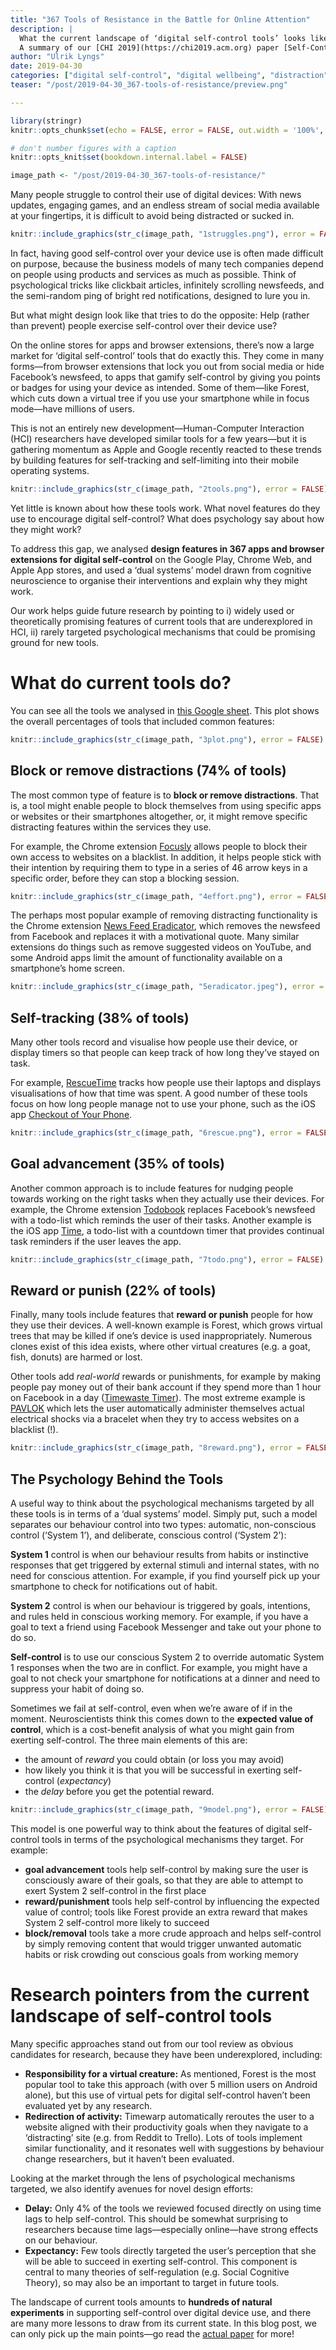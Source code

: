 ```yaml
---
title: "367 Tools of Resistance in the Battle for Online Attention"
description: |
  What the current landscape of ‘digital self-control tools’ looks like, and the psychology behind it\: 
  A summary of our [CHI 2019](https://chi2019.acm.org) paper [Self-Control in Cyberspace: Applying Dual Systems Theory to a Review of Digital Self-Control Tools](https://ulriklyngs.com/publications).
author: "Ulrik Lyngs"
date: 2019-04-30
categories: ["digital self-control", "digital wellbeing", "distraction", "attention"]
teaser: "/post/2019-04-30_367-tools-of-resistance/preview.png"

---
```


```r
library(stringr)
knitr::opts_chunk$set(echo = FALSE, error = FALSE, out.width = '100%', fig.align = 'center')

# don't number figures with a caption
knitr::opts_knit$set(bookdown.internal.label = FALSE)

image_path <- "/post/2019-04-30_367-tools-of-resistance/"

```

Many people struggle to control their use of digital devices: With news updates, engaging games, and an endless stream of social media available at your fingertips, it is difficult to avoid being distracted or sucked in.

```r
knitr::include_graphics(str_c(image_path, "1struggles.png"), error = FALSE)
```


In fact, having good self-control over your device use is often made difficult on purpose, because the business models of many tech companies depend on people using products and services as much as possible. Think of psychological tricks like clickbait articles, infinitely scrolling newsfeeds, and the semi-random ping of bright red notifications, designed to lure you in.

But what might design look like that tries to do the opposite: Help (rather than prevent) people exercise self-control over their device use?

On the online stores for apps and browser extensions, there’s now a large market for ‘digital self-control’ tools that do exactly this. They come in many forms---from browser extensions that lock you out from social media or hide Facebook’s newsfeed, to apps that gamify self-control by giving you points or badges for using your device as intended. Some of them---like Forest, which cuts down a virtual tree if you use your smartphone while in focus mode---have millions of users.

This is not an entirely new development---Human-Computer Interaction (HCI) researchers have developed similar tools for a few years---but it is gathering momentum as Apple and Google recently reacted to these trends by building features for self-tracking and self-limiting into their mobile operating systems.

```r
knitr::include_graphics(str_c(image_path, "2tools.png"), error = FALSE)
```

Yet little is known about how these tools work. What novel features do they use to encourage digital self-control? What does psychology say about how they might work?

To address this gap, we analysed **design features in 367 apps and browser extensions for digital self-control** on the Google Play, Chrome Web, and Apple App stores, and used a ‘dual systems’ model drawn from cognitive neuroscience to organise their interventions and explain why they might work.

Our work helps guide future research by pointing to i) widely used or theoretically promising features of current tools that are underexplored in HCI, ii) rarely targeted psychological mechanisms that could be promising ground for new tools.

# What do current tools do?

You can see all the tools we analysed in [this Google sheet](https://docs.google.com/spreadsheets/d/1BVBCBOZQY_K7qYmDiSIail07F6D1iDG1OkoFyazb5Y4/edit?usp=sharing). This plot shows the overall percentages of tools that included common features:

```r
knitr::include_graphics(str_c(image_path, "3plot.png"), error = FALSE)
```

## Block or remove distractions (74% of tools)
The most common type of feature is to **block or remove distractions**. That is, a tool might enable people to block themselves from using specific apps or websites or their smartphones altogether, or, it might remove specific distracting features within the services they use.

For example, the Chrome extension [Focusly](https://chrome.google.com/webstore/detail/focusly/jlihnplddpebplnfafhdanaiapbeikbk?hl=gb) allows people to block their own access to websites on a blacklist. In addition, it helps people stick with their intention by requiring them to type in a series of 46 arrow keys in a specific order, before they can stop a blocking session.

```r
knitr::include_graphics(str_c(image_path, "4effort.png"), error = FALSE)
```

The perhaps most popular example of removing distracting functionality is the Chrome extension [News Feed Eradicator](https://chrome.google.com/webstore/detail/news-feed-eradicator-for/fjcldmjmjhkklehbacihaiopjklihlgg?hl=gb), which removes the newsfeed from Facebook and replaces it with a motivational quote. Many similar extensions do things such as remove suggested videos on YouTube, and some Android apps limit the amount of functionality available on a smartphone’s home screen.

```r
knitr::include_graphics(str_c(image_path, "5eradicator.jpeg"), error = FALSE)
```

## Self-tracking (38% of tools)
Many other tools record and visualise how people use their device, or display timers so that people can keep track of how long they’ve stayed on task.

For example, [RescueTime](https://www.rescuetime.com/dashboard) tracks how people use their laptops and displays visualisations of how that time was spent. A good number of these tools focus on how long people manage not to use your phone, such as the iOS app [Checkout of Your Phone](https://itunes.apple.com/gb/app/checkout-of-your-phone/id1051880452?mt=8&ign-mpt=uo%3D4).

```r
knitr::include_graphics(str_c(image_path, "6rescue.png"), error = FALSE)
```

## Goal advancement (35% of tools)
Another common approach is to include features for nudging people towards working on the right tasks when they actually use their devices. For example, the Chrome extension [Todobook](https://chrome.google.com/webstore/detail/todobook/ihbejplhkeifejcpijadinaicidddbde?hl=en) replaces Facebook’s newsfeed with a todo-list which reminds the user of their tasks. Another example is the iOS app [Time](https://itunes.apple.com/gb/app/time-defeat-distraction/id1313017655?mt=8&ign-mpt=uo%3D4), a todo-list with a countdown timer that provides continual task reminders if the user leaves the app.

```r
knitr::include_graphics(str_c(image_path, "7todo.png"), error = FALSE)
```

## Reward or punish (22% of tools)
Finally, many tools include features that **reward or punish** people for how they use their devices. A well-known example is Forest, which grows virtual trees that may be killed if one’s device is used inappropriately. Numerous clones exist of this idea exists, where other virtual creatures (e.g. a goat, fish, donuts) are harmed or lost.

Other tools add *real-world* rewards or punishments, for example by making people pay money out of their bank account if they spend more than 1 hour on Facebook in a day ([Timewaste Timer](https://chrome.google.com/webstore/detail/timewaste-timer/pengblgbipcdkpigibniogojheaokckd?hl=gb)). The most extreme example is [PAVLOK](https://chrome.google.com/webstore/detail/pavlok-productivity/hefieeppocndiofffcfpkbfnjcooacib?hl=gb) which lets the user automatically administer themselves actual electrical shocks via a bracelet when they try to access websites on a blacklist (!).

```r
knitr::include_graphics(str_c(image_path, "8reward.png"), error = FALSE)
```

## The Psychology Behind the Tools
A useful way to think about the psychological mechanisms targeted by all these tools is in terms of a ‘dual systems’ model. Simply put, such a model separates our behaviour control into two types: automatic, non-conscious control (‘System 1’), and deliberate, conscious control (‘System 2’):

**System 1** control is when our behaviour results from habits or instinctive responses that get triggered by external stimuli and internal states, with no need for conscious attention. For example, if you find yourself pick up your smartphone to check for notifications out of habit.

**System 2** control is when our behaviour is triggered by goals, intentions, and rules held in conscious working memory. For example, if you have a goal to text a friend using Facebook Messenger and take out your phone to do so.

**Self-control** is to use our conscious System 2 to override automatic System 1 responses when the two are in conflict. For example, you might have a goal to not check your smartphone for notifications at a dinner and need to suppress your habit of doing so.

Sometimes we fail at self-control, even when we’re aware of if in the moment. Neuroscientists think this comes down to the **expected value of control**, which is a cost-benefit analysis of what you might gain from exerting self-control. The three main elements of this are:

- the amount of *reward* you could obtain (or loss you may avoid)
- how likely you think it is that you will be successful in exerting self-control (*expectancy*)
- the *delay* before you get the potential reward.

```r
knitr::include_graphics(str_c(image_path, "9model.png"), error = FALSE)
```

This model is one powerful way to think about the features of digital self-control tools in terms of the psychological mechanisms they target. For example:

- **goal advancement** tools help self-control by making sure the user is consciously aware of their goals, so that they are able to attempt to exert System 2 self-control in the first place
- **reward/punishment** tools help self-control by influencing the expected value of control; tools like Forest provide an extra reward that makes System 2 self-control more likely to succeed
- **block/removal** tools take a more crude approach and helps self-control by simply removing content that would trigger unwanted automatic habits or risk crowding out conscious goals from working memory

# Research pointers from the current landscape of self-control tools
Many specific approaches stand out from our tool review as obvious candidates for research, because they have been underexplored, including:

- **Responsibility for a virtual creature:** As mentioned, Forest is the most popular tool to take this approach (with over 5 million users on Android alone), but this use of virtual pets for digital self-control haven’t been evaluated yet by any research.
- **Redirection of activity:** Timewarp automatically reroutes the user to a website aligned with their productivity goals when they navigate to a ‘distracting’ site (e.g. from Reddit to Trello). Lots of tools implement similar functionality, and it resonates well with suggestions by behaviour change researchers, but it haven’t been evaluated.

Looking at the market through the lens of psychological mechanisms targeted, we also identify avenues for novel design efforts:

- **Delay:** Only 4% of the tools we reviewed focused directly on using time lags to help self-control. This should be somewhat surprising to researchers because time lags---especially online---have strong effects on our behaviour.
- **Expectancy:** Few tools directly targeted the user’s perception that she will be able to succeed in exerting self-control. This component is central to many theories of self-regulation (e.g. Social Cognitive Theory), so may also be an important to target in future tools.

The landscape of current tools amounts to **hundreds of natural experiments** in supporting self-control over digital device use, and there are many more lessons to draw from its current state. In this blog post, we can only pick up the main points---go read the [actual paper](https://ulriklyngs.com/publications) for more!